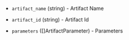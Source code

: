 <!-- Code generated from the comments of the DtlArtifact struct in provisioner/azure-dtlartifact/provisioner.go; DO NOT EDIT MANUALLY -->

- `artifact_name` (string) - Artifact Name

- `artifact_id` (string) - Artifact Id

- `parameters` ([]ArtifactParameter) - Parameters

<!-- End of code generated from the comments of the DtlArtifact struct in provisioner/azure-dtlartifact/provisioner.go; -->
